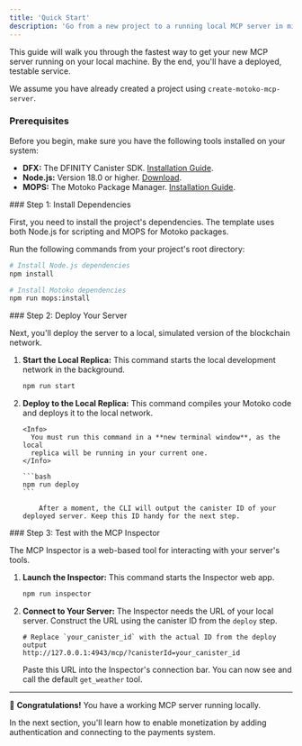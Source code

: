 ```yaml
---
title: 'Quick Start'
description: 'Go from a new project to a running local MCP server in minutes.'
---
```


This guide will walk you through the fastest way to get your new MCP server running on your local machine. By the end, you'll have a deployed, testable service.

We assume you have already created a project using `create-motoko-mcp-server`.

### Prerequisites

Before you begin, make sure you have the following tools installed on your system:

- **DFX:** The DFINITY Canister SDK. [Installation Guide](https://internetcomputer.org/docs/current/developer-docs/setup/install/).
- **Node.js:** Version 18.0 or higher. [Download](https://nodejs.org/).
- **MOPS:** The Motoko Package Manager. [Installation Guide](https://mops.one/docs/install).

<Steps>
<Step>
### Step 1: Install Dependencies

First, you need to install the project's dependencies. The template uses both Node.js for scripting and MOPS for Motoko packages.

Run the following commands from your project's root directory:

```bash
# Install Node.js dependencies
npm install

# Install Motoko dependencies
npm run mops:install
```

</Step>

<Step>
### Step 2: Deploy Your Server

Next, you'll deploy the server to a local, simulated version of the blockchain network.

1.  **Start the Local Replica:**
    This command starts the local development network in the background.

    ```bash
    npm run start
    ```

2.  **Deploy to the Local Replica:**
    This command compiles your Motoko code and deploys it to the local network.

        <Info>
          You must run this command in a **new terminal window**, as the local
          replica will be running in your current one.
        </Info>

        ```bash
        npm run deploy
        ```

            After a moment, the CLI will output the canister ID of your deployed server. Keep this ID handy for the next step.

</Step>

<Step>
### Step 3: Test with the MCP Inspector

The MCP Inspector is a web-based tool for interacting with your server's tools.

1.  **Launch the Inspector:**
    This command starts the Inspector web app.

    ```bash
    npm run inspector
    ```

2.  **Connect to Your Server:**
    The Inspector needs the URL of your local server. Construct the URL using the canister ID from the `deploy` step.

    ```
    # Replace `your_canister_id` with the actual ID from the deploy output
    http://127.0.0.1:4943/mcp/?canisterId=your_canister_id
    ```

    Paste this URL into the Inspector's connection bar. You can now see and call the default `get_weather` tool.

</Step>
</Steps>

---

🎉 **Congratulations!** You have a working MCP server running locally.

In the next section, you'll learn how to enable monetization by adding authentication and connecting to the payments system.
